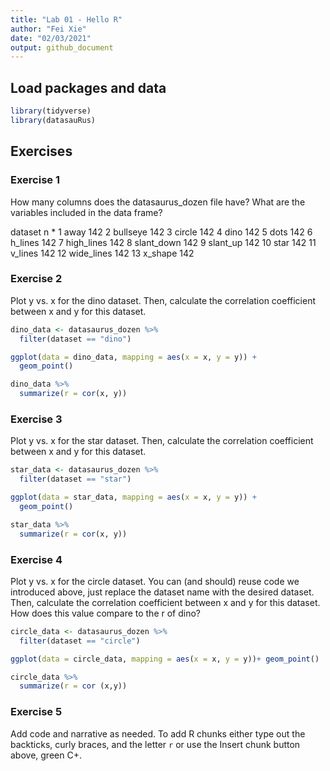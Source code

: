 ```yaml
---
title: "Lab 01 - Hello R"
author: "Fei Xie"
date: "02/03/2021"
output: github_document
---
```


## Load packages and data

```r
library(tidyverse) 
library(datasauRus)
```

## Exercises

### Exercise 1

How many columns does the datasaurus_dozen file have? What are the variables included in the data frame? 

   dataset        n
 * <chr>      <int>
 1 away         142
 2 bullseye     142
 3 circle       142
 4 dino         142
 5 dots         142
 6 h_lines      142
 7 high_lines   142
 8 slant_down   142
 9 slant_up     142
10 star         142
11 v_lines      142
12 wide_lines   142
13 x_shape      142

### Exercise 2
Plot y vs. x for the dino dataset. Then, calculate the correlation coefficient between x and y for this dataset.

```r
dino_data <- datasaurus_dozen %>%
  filter(dataset == "dino")

ggplot(data = dino_data, mapping = aes(x = x, y = y)) +
  geom_point()
```

```r
dino_data %>%
  summarize(r = cor(x, y))
```

### Exercise 3
Plot y vs. x for the star dataset. Then, calculate the correlation coefficient between x and y for this dataset.

```r
star_data <- datasaurus_dozen %>%
  filter(dataset == "star")

ggplot(data = star_data, mapping = aes(x = x, y = y)) +
  geom_point()
```

```r
star_data %>%
  summarize(r = cor(x, y))
```

### Exercise 4

Plot y vs. x for the circle dataset. You can (and should) reuse code we introduced above, just replace the dataset name with the desired dataset. Then, calculate the correlation coefficient between x and y for this dataset. How does this value compare to the r of dino?

```r
circle_data <- datasaurus_dozen %>%
  filter(dataset == "circle")

ggplot(data = circle_data, mapping = aes(x = x, y = y))+ geom_point()

```

```r
circle_data %>%
  summarize(r = cor (x,y))
```

### Exercise 5

Add code and narrative as needed.
To add R chunks either type out the backticks, curly braces, and the letter `r` or use the Insert chunk button above, green C+.
